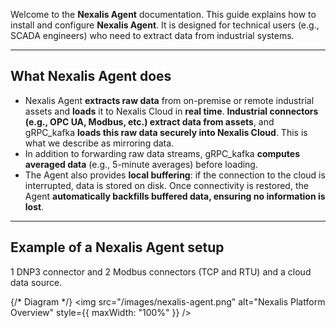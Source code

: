 Welcome to the **Nexalis Agent** documentation. This guide explains how to install and configure **Nexalis Agent**. It is designed for technical users (e.g., SCADA engineers) who need to extract data from industrial systems.

---

## What Nexalis Agent does

- Nexalis Agent **extracts raw data** from on-premise or remote industrial assets and **loads** it to Nexalis Cloud in **real time**. **Industrial connectors (e.g., OPC UA, Modbus, etc.) extract data from assets**, and gRPC_kafka **loads this raw data securely into Nexalis Cloud**. This is what we describe as mirroring data.    
- In addition to forwarding raw data streams, gRPC_kafka **computes averaged data** (e.g., 5-minute averages) before loading.
- The Agent also provides **local buffering**: if the connection to the cloud is interrupted, data is stored on disk. Once connectivity is restored, the Agent **automatically backfills buffered data, ensuring no information is lost**.

---

## Example of a Nexalis Agent setup 
1 DNP3 connector and 2 Modbus connectors (TCP and RTU) and a cloud data source.

{/* Diagram */}
<img src="/images/nexalis-agent.png" alt="Nexalis Platform Overview" style={{ maxWidth: "100%" }} />
